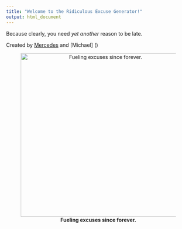 ```yaml
---
title: "Welcome to the Ridiculous Excuse Generator!"
output: html_document
---
```


Because clearly, you need *yet another* reason to be late.

Created by [Mercedes](https://github.com/MercedesVargas499) and [Michael] ()

::: {style="text-align:center;"}
![**Fueling excuses since forever.**](https://t4.ftcdn.net/jpg/08/53/79/01/360_F_853790134_ErFOCkIiRiaAijQZfdRnds2zgADiNDNn.jpg){width="448"}
:::
